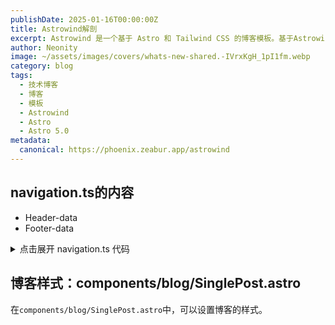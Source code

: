 ```yaml
---
publishDate: 2025-01-16T00:00:00Z
title: Astrowind解剖
excerpt: Astrowind 是一个基于 Astro 和 Tailwind CSS 的博客模板。基于Astrowind模板，可以快速构建一个现代美观的静态站点
author: Neonity
image: ~/assets/images/covers/whats-new-shared.-IVrxKgH_1pI1fm.webp
category: blog
tags:
  - 技术博客
  - 博客
  - 模板
  - Astrowind
  - Astro
  - Astro 5.0
metadata:
  canonical: https://phoenix.zeabur.app/astrowind
---
```


## navigation.ts的内容

- Header-data
- Footer-data

<details>
<summary>点击展开 navigation.ts 代码</summary>

```ts
//naviagtion.ts
import { getPermalink, getBlogPermalink, getAsset } from './utils/permalinks';

export const headerData = {
  links: [
    {
      text: '主页',
      links: [
        {
          text: 'SaaS',
          href: getPermalink('/homes/saas'),
        },
        {
          text: 'Startup',
          href: getPermalink('/homes/startup'),
        },
        {
          text: 'Mobile App',
          href: getPermalink('/homes/mobile-app'),
        },
        {
          text: 'Personal',
          href: getPermalink('/homes/personal'),
        },
      ],
    },
    {
      text: '页面',
      links: [
        {
          text: '功能 (锚点链接)',
          href: getPermalink('/#features'),
        },
        {
          text: '服务',
          href: getPermalink('/services'),
        },
        {
          text: '价格',
          href: getPermalink('/pricing'),
        },
        {
          text: '关于我们',
          href: getPermalink('/about'),
        },
        {
          text: '联系我们',
          href: getPermalink('/contact'),
        },
        {
          text: '条款',
          href: getPermalink('/terms'),
        },
        {
          text: '隐私政策',
          href: getPermalink('/privacy'),
        },
      ],
    },
    {
      text: '落地页',
      links: [
        {
          text: 'Lead Generation',
          href: getPermalink('/landing/lead-generation'),
        },
        {
          text: 'Long-form Sales',
          href: getPermalink('/landing/sales'),
        },
        {
          text: 'Click-Through',
          href: getPermalink('/landing/click-through'),
        },
        {
          text: 'Product Details (or Services)',
          href: getPermalink('/landing/product'),
        },
        {
          text: 'Coming Soon or Pre-Launch',
          href: getPermalink('/landing/pre-launch'),
        },
        {
          text: 'Subscription',
          href: getPermalink('/landing/subscription'),
        },
      ],
    },
    {
      text: '博客',
      links: [
        {
          text: '博客列表',
          href: getBlogPermalink(),
        },
        {
          text: '文章',
          href: getPermalink('get-started-website-with-astro-tailwind-css', 'post'),
        },
        {
          text: '文章  (with MDX)',
          href: getPermalink('markdown-elements-demo-post', 'post'),
        },
        {
          text: '分类页面',
          href: getPermalink('tutorials', 'category'),
        },
        {
          text: '标签页面',
          href: getPermalink('astro', 'tag'),
        },
      ],
    },
    {
      text: '组件',
      href: '#',
    },
  ],
  actions: [{ text: '下载', href: 'https://github.com/onwidget/astrowind', target: '_blank' }],
};

export const footerData = {
  links: [
    {
      title: '产品',
      links: [
        { text: '功能', href: '#' },
        { text: '安全', href: '#' },
        { text: '团队', href: '#' },
        { text: '企业', href: '#' },
        { text: '客户故事', href: '#' },
        { text: '价格', href: '#' },
        { text: '资源', href: '#' },
      ],
    },
    {
      title: '平台',
      links: [
        { text: '开发者API', href: '#' },
        { text: '合作伙伴', href: '#' },
        { text: 'Atom', href: '#' },
        { text: 'Electron', href: '#' },
        { text: 'AstroWind桌面', href: '#' },
      ],
    },
    {
      title: 'Support',
      links: [
        { text: '文档', href: '#' },
        { text: '社区论坛', href: '#' },
        { text: '专业服务', href: '#' },
        { text: '技能', href: '#' },
        { text: '状态', href: '#' },
      ],
    },
    {
      title: 'Company',
      links: [
        { text: '关于', href: '#' },
        { text: '博客', href: '#' },
        { text: '职业', href: '#' },
        { text: '新闻', href: '#' },
        { text: '包容性', href: '#' },
        { text: '社会影响', href: '#' },
        { text: '商店', href: '#' },
      ],
    },
  ],
  secondaryLinks: [
    { text: 'Terms', href: getPermalink('/terms') },
    { text: 'Privacy Policy', href: getPermalink('/privacy') },
  ],
  socialLinks: [
    { ariaLabel: 'X', icon: 'tabler:brand-x', href: '#' },
    { ariaLabel: 'Instagram', icon: 'tabler:brand-instagram', href: '#' },
    { ariaLabel: 'Facebook', icon: 'tabler:brand-facebook', href: '#' },
    { ariaLabel: 'RSS', icon: 'tabler:rss', href: getAsset('/rss.xml') },
    {
      ariaLabel: 'Github',
      icon: 'tabler:brand-github',
      href: 'https://github.com/onwidget/astrowind',
    },
  ],
  footNote: `
    <img class="w-5 h-5 md:w-6 md:h-6 md:-mt-0.5 bg-cover mr-1.5 rtl:mr-0 rtl:ml-1.5 float-left rtl:float-right rounded-sm" src="https://onwidget.com/favicon/favicon-32x32.png" alt="onWidget logo" loading="lazy"></img>
    Made by <a class="text-blue-600 underline dark:text-muted" href="https://onwidget.com/"> onWidget</a> · All rights reserved.
  `,
};
```

</details>

## 博客样式：components/blog/SinglePost.astro

在`components/blog/SinglePost.astro`中，可以设置博客的样式。
